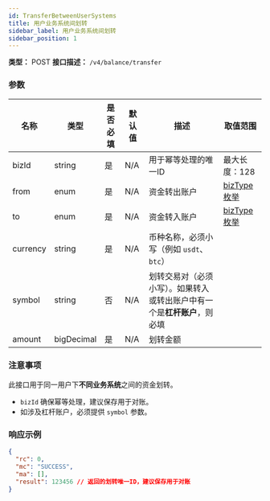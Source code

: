 ```yaml
---
id: TransferBetweenUserSystems
title: 用户业务系统间划转
sidebar_label: 用户业务系统间划转
sidebar_position: 1
---
```


**类型：** POST **接口描述：** `/v4/balance/transfer`

### 参数

| 名称 | 类型 | 是否必填 | 默认值 | 描述 | 取值范围 |
| --- | --- | --- | --- | --- | --- |
| bizId | string | 是 | N/A | 用于幂等处理的唯一ID | 最大长度：128 |
| from | enum | 是 | N/A | 资金转出账户 | [bizType 枚举](#bizType) |
| to | enum | 是 | N/A | 资金转入账户 | [bizType 枚举](#bizType) |
| currency | string | 是 | N/A | 币种名称，必须小写（例如 `usdt`、`btc`） |  |
| symbol | string | 否 | N/A | 划转交易对（必须小写）。如果转入或转出账户中有一个是**杠杆账户**，则必填 |  |
| amount | bigDecimal | 是 | N/A | 划转金额 |  |

### 注意事项

此接口用于同一用户下**不同业务系统**之间的资金划转。

- `bizId` 确保幂等处理，建议保存用于对账。
- 如涉及杠杆账户，必须提供 `symbol` 参数。

### 响应示例

```json title="响应"
{
  "rc": 0,
  "mc": "SUCCESS",
  "ma": [],
  "result": 123456 // 返回的划转唯一ID，建议保存用于对账
}
```